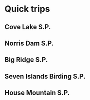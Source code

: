 # Quick trips {#quick-trips}

## Cove Lake S.P.
## Norris Dam S.P.
## Big Ridge S.P.
## Seven Islands Birding S.P.
## House Mountain S.P.